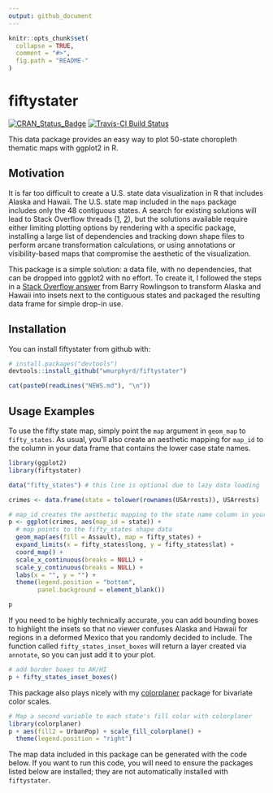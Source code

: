 ```yaml
---
output: github_document
---
```


<!-- README.md is generated from README.Rmd. Please edit that file -->

```r
knitr::opts_chunk$set(
  collapse = TRUE,
  comment = "#>",
  fig.path = "README-"
)
```

# fiftystater

[![CRAN_Status_Badge](http://www.r-pkg.org/badges/version/fiftystater)](https://cran.r-project.org/package=fiftystater)
[![Travis-CI Build Status](https://travis-ci.org/wmurphyrd/fiftystater.svg?branch=master)](https://travis-ci.org/wmurphyrd/fiftystater)

This data package provides an easy way to plot 50-state choropleth thematic maps
with ggplot2 in R. 

## Motivation

It is far too difficult to create a U.S. state data visualization in R that
includes Alaska and Hawaii. The U.S. state map included in the `maps` package
includes only the 48 contiguous states. A search for existing
solutions will lead to Stack Overflow threads 
([1](http://stackoverflow.com/questions/13757771/),
[2](http://stackoverflow.com/questions/25530358/)), but the solutions available
require either limiting plotting options by rendering with a specific package,
installing
a large list of dependencies and tracking down shape files to perform 
arcane transformation calculations, 
or using
annotations or visibility-based maps that compromise the aesthetic of the
visualization.

This package is a simple solution: a data file, with no dependencies, that can
be dropped into ggplot2 with no effort. To create it, 
I followed the steps in a 
[Stack Overflow answer](http://stackoverflow.com/a/13767984) 
from Barry Rowlingson to 
transform Alaska and Hawaii into insets next to the contiguous states and
packaged the resulting data frame for simple drop-in use. 

## Installation

You can install fiftystater from github with:

```r
# install.packages("devtools")
devtools::install_github("wmurphyrd/fiftystater")
```

```r
cat(paste0(readLines("NEWS.md"), "\n"))
```

## Usage Examples

To use the fifty state map, simply point the `map` argument in `geom_map`
to `fifty_states`. As usual, you'll also create an aesthetic mapping for 
`map_id` to the column in your data frame that contains the lower
case state names.


```r
library(ggplot2)
library(fiftystater)

data("fifty_states") # this line is optional due to lazy data loading

crimes <- data.frame(state = tolower(rownames(USArrests)), USArrests)

# map_id creates the aesthetic mapping to the state name column in your data
p <- ggplot(crimes, aes(map_id = state)) + 
  # map points to the fifty_states shape data
  geom_map(aes(fill = Assault), map = fifty_states) + 
  expand_limits(x = fifty_states$long, y = fifty_states$lat) +
  coord_map() +
  scale_x_continuous(breaks = NULL) + 
  scale_y_continuous(breaks = NULL) +
  labs(x = "", y = "") +
  theme(legend.position = "bottom", 
        panel.background = element_blank())

p
```

If you need to be highly technically accurate, you can add bounding boxes to 
highlight the insets so that no viewer confuses Alaska and Hawaii for regions in
a deformed Mexico that you randomly decided to include. 
The function called `fifty_states_inset_boxes` 
will return a layer created via `annotate`, so you can 
just add it to your plot. 

```r
# add border boxes to AK/HI
p + fifty_states_inset_boxes()
```

This package also plays nicely with my
[colorplaner](https://cran.r-project.org/package=colorplaner)
package for bivariate color scales.

```r
# Map a second variable to each state's fill color with colorplaner
library(colorplaner)
p + aes(fill2 = UrbanPop) + scale_fill_colorplane() +
  theme(legend.position = "right")
```

The map data included in this package can be generated with the code below. 
If you want to run this code, you
will need to ensure the packages listed below are installed; they are not
automatically
installed with `fiftystater`.

```r

```
